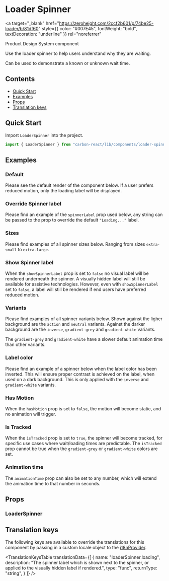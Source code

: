 

<Meta
  title="Loader Spinner" of={LoaderSpinnerStories} />

# Loader Spinner

<a
  target="_blank"
  href="https://zeroheight.com/2ccf2b601/p/74be25-loader/b/81df60"
  style={{ color: "#007E45", fontWeight: "bold", textDecoration: "underline" }}
  rel="noreferrer"
>
  Product Design System component
</a>

Use the loader spinner to help users understand why they are waiting.

Can be used to demonstrate a known or unknown wait time.

## Contents

- [Quick Start](#quick-start)
- [Examples](#examples)
- [Props](#props)
- [Translation keys](#translation-keys)

## Quick Start

Import `LoaderSpinner` into the project.

```javascript
import { LoaderSpinner } from "carbon-react/lib/components/loader-spinner";
```

## Examples

### Default

Please see the default render of the component below. If a user prefers reduced motion, only the
loading label will be displayed.

<Canvas of={LoaderSpinnerStories.Default} />

### Override Spinner label 

Please find an example of the `spinnerLabel` prop used below, any string can be passed to the prop to override
the default `"Loading..."` label. 

<Canvas of={LoaderSpinnerStories.OverrideSpinnerLabel} />

### Sizes

Please find examples of all spinner sizes below. Ranging from sizes `extra-small` to `extra-large`.

<Canvas of={LoaderSpinnerStories.Sizes} />

### Show Spinner label

When the `showSpinnerLabel` prop is set to `false` no visual label will be rendered underneath the spinner.
A visually hidden label will still be available for assistive technologies. However, even with `showSpinnerLabel`
set to `false`, a label will still be rendered if end users have preferred reduced motion.

<Canvas of={LoaderSpinnerStories.ShowSpinnerLabel} />

### Variants

Please find examples of all spinner variants below. Shown against the ligher background are the `action` and `neutral` variants.
Against the darker background are the `inverse`, `gradient-grey` and `gradient-white` variants.

The `gradient-grey` and `gradient-white` have a slower default animation time than other variants.

<Canvas of={LoaderSpinnerStories.Variants} />

### Label color

Please find an example of a spinner below when the label color has been inverted. This will ensure proper contrast is 
achieved on the label, when used on a dark background. This is only applied with the `inverse` and `gradient-white` variants.

<Canvas of={LoaderSpinnerStories.LabelColor} />

### Has Motion

When the `hasMotion` prop is set to `false`, the motion will become static, and no animation will trigger.

<Canvas of={LoaderSpinnerStories.HasMotion} />

### Is Tracked

When the `isTracked` prop is set to `true`, the spinner will become tracked, for specific use cases where wait/loading times
are predictable. The `isTracked` prop cannot be true when the `gradient-grey` or `gradient-white` colors are set.

<Canvas of={LoaderSpinnerStories.IsTracked} />

### Animation time

The `animationTime` prop can also be set to any number, which will extend the animation time to that number in seconds.

<Canvas of={LoaderSpinnerStories.AnimationTime} />

## Props

### LoaderSpinner

<ArgTypes of={LoaderSpinnerStories} />

## Translation keys

The following keys are available to override the translations for this component by passing in a custom locale object to the
[i18nProvider](../?path=/docs/documentation-i18n--docs).

<TranslationKeysTable
  translationData={[
    {
      name: "loaderSpinner.loading",
      description: "The spinner label which is shown next to the spinner, or applied to the visually hidden label if rendered.",
      type: "func",
      returnType: "string",
    }
  ]}
/>
